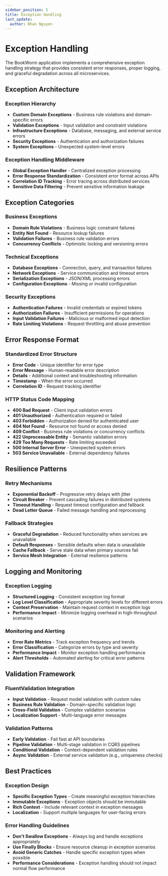 ```yaml
---
sidebar_position: 5
title: Exception Handling
last_update:
  author: Nhan Nguyen
---
```


# Exception Handling

The BookWorm application implements a comprehensive exception handling strategy that provides consistent error responses, proper logging, and graceful degradation across all microservices.

## Exception Architecture

### Exception Hierarchy
- **Custom Domain Exceptions** - Business rule violations and domain-specific errors
- **Validation Exceptions** - Input validation and constraint violations
- **Infrastructure Exceptions** - Database, messaging, and external service errors
- **Security Exceptions** - Authentication and authorization failures
- **System Exceptions** - Unexpected system-level errors

### Exception Handling Middleware
- **Global Exception Handler** - Centralized exception processing
- **Error Response Standardization** - Consistent error format across APIs
- **Correlation ID Tracking** - Error tracing across distributed services
- **Sensitive Data Filtering** - Prevent sensitive information leakage

## Exception Categories

### Business Exceptions
- **Domain Rule Violations** - Business logic constraint failures
- **Entity Not Found** - Resource lookup failures
- **Validation Failures** - Business rule validation errors
- **Concurrency Conflicts** - Optimistic locking and versioning errors

### Technical Exceptions
- **Database Exceptions** - Connection, query, and transaction failures
- **Network Exceptions** - Service communication and timeout errors
- **Serialization Exceptions** - JSON/XML processing errors
- **Configuration Exceptions** - Missing or invalid configuration

### Security Exceptions
- **Authentication Failures** - Invalid credentials or expired tokens
- **Authorization Failures** - Insufficient permissions for operations
- **Input Validation Failures** - Malicious or malformed input detection
- **Rate Limiting Violations** - Request throttling and abuse prevention

## Error Response Format

### Standardized Error Structure
- **Error Code** - Unique identifier for error type
- **Error Message** - Human-readable error description
- **Details** - Additional context and troubleshooting information
- **Timestamp** - When the error occurred
- **Correlation ID** - Request tracking identifier

### HTTP Status Code Mapping
- **400 Bad Request** - Client input validation errors
- **401 Unauthorized** - Authentication required or failed
- **403 Forbidden** - Authorization denied for authenticated user
- **404 Not Found** - Resource not found or access denied
- **409 Conflict** - Business rule violations or concurrency conflicts
- **422 Unprocessable Entity** - Semantic validation errors
- **429 Too Many Requests** - Rate limiting exceeded
- **500 Internal Server Error** - Unexpected system errors
- **503 Service Unavailable** - External dependency failures

## Resilience Patterns

### Retry Mechanisms
- **Exponential Backoff** - Progressive retry delays with jitter
- **Circuit Breaker** - Prevent cascading failures in distributed systems
- **Timeout Handling** - Request timeout configuration and fallback
- **Dead Letter Queue** - Failed message handling and reprocessing

### Fallback Strategies
- **Graceful Degradation** - Reduced functionality when services are unavailable
- **Default Responses** - Sensible defaults when data is unavailable
- **Cache Fallback** - Serve stale data when primary sources fail
- **Service Mesh Integration** - External resilience patterns

## Logging and Monitoring

### Exception Logging
- **Structured Logging** - Consistent exception log format
- **Log Level Classification** - Appropriate severity levels for different errors
- **Context Preservation** - Maintain request context in exception logs
- **Performance Impact** - Minimize logging overhead in high-throughput scenarios

### Monitoring and Alerting
- **Error Rate Metrics** - Track exception frequency and trends
- **Error Classification** - Categorize errors by type and severity
- **Performance Impact** - Monitor exception handling performance
- **Alert Thresholds** - Automated alerting for critical error patterns

## Validation Framework

### FluentValidation Integration
- **Input Validation** - Request model validation with custom rules
- **Business Rule Validation** - Domain-specific validation logic
- **Cross-Field Validation** - Complex validation scenarios
- **Localization Support** - Multi-language error messages

### Validation Patterns
- **Early Validation** - Fail fast at API boundaries
- **Pipeline Validation** - Multi-stage validation in CQRS pipelines
- **Conditional Validation** - Context-dependent validation rules
- **Async Validation** - External service validation (e.g., uniqueness checks)

## Best Practices

### Exception Design
- **Specific Exception Types** - Create meaningful exception hierarchies
- **Immutable Exceptions** - Exception objects should be immutable
- **Rich Context** - Include relevant context in exception messages
- **Localization** - Support multiple languages for user-facing errors

### Error Handling Guidelines
- **Don't Swallow Exceptions** - Always log and handle exceptions appropriately
- **Use Finally Blocks** - Ensure resource cleanup in exception scenarios
- **Avoid Generic Catches** - Handle specific exception types when possible
- **Performance Considerations** - Exception handling should not impact normal flow performance

